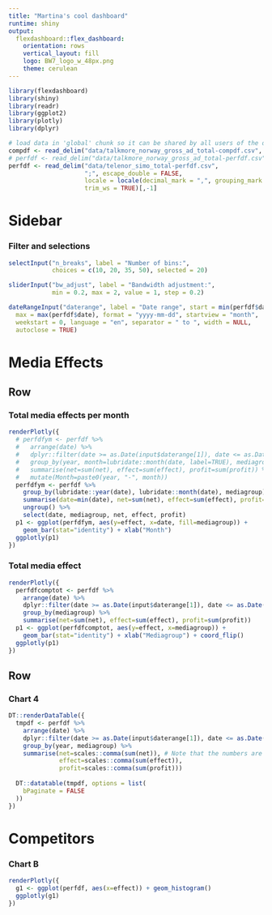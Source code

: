 ```yaml
---
title: "Martina's cool dashboard"
runtime: shiny
output: 
  flexdashboard::flex_dashboard:
    orientation: rows
    vertical_layout: fill
    logo: BW7_logo_w_48px.png
    theme: cerulean
---
```


```r
library(flexdashboard)
library(shiny)
library(readr)
library(ggplot2)
library(plotly)
library(dplyr)

# load data in 'global' chunk so it can be shared by all users of the dashboard
compdf <- read_delim("data/talkmore_norway_gross_ad_total-compdf.csv", ";", escape_double = FALSE, trim_ws = TRUE)[,-1]
# perfdf <- read_delim("data/talkmore_norway_gross_ad_total-perfdf.csv", ";", escape_double = FALSE, trim_ws = TRUE)[,-1]
perfdf <- read_delim("data/telenor_simo_total-perfdf.csv", 
                     ";", escape_double = FALSE, 
                     locale = locale(decimal_mark = ",", grouping_mark = "."), 
                     trim_ws = TRUE)[,-1]
```


Sidebar {.sidebar}
======================================================================

### Filter and selections

```r
selectInput("n_breaks", label = "Number of bins:",
            choices = c(10, 20, 35, 50), selected = 20)

sliderInput("bw_adjust", label = "Bandwidth adjustment:",
            min = 0.2, max = 2, value = 1, step = 0.2)

dateRangeInput("daterange", label = "Date range", start = min(perfdf$date), end = max(perfdf$date), min = min(perfdf$date),
  max = max(perfdf$date), format = "yyyy-mm-dd", startview = "month",
  weekstart = 0, language = "en", separator = " to ", width = NULL,
  autoclose = TRUE)
```


Media Effects
=====================================

Row
-----------------------------------------------------------------------

### Total media effects per month

```r
renderPlotly({
  # perfdfym <- perfdf %>% 
  #   arrange(date) %>% 
  #   dplyr::filter(date >= as.Date(input$daterange[1]), date <= as.Date(input$daterange[2]) ) %>%
  #   group_by(year, month=lubridate::month(date, label=TRUE), mediagroup) %>% 
  #   summarise(net=sum(net), effect=sum(effect), profit=sum(profit)) %>% 
  #   mutate(Month=paste0(year, "-", month))
  perfdfym <- perfdf %>% 
    group_by(lubridate::year(date), lubridate::month(date), mediagroup) %>% 
    summarise(date=min(date), net=sum(net), effect=sum(effect), profit=sum(profit)) %>% 
    ungroup() %>% 
    select(date, mediagroup, net, effect, profit)
  p1 <- ggplot(perfdfym, aes(y=effect, x=date, fill=mediagroup)) + 
    geom_bar(stat="identity") + xlab("Month")
  ggplotly(p1)
})
```

### Total media effect
    
```r
renderPlotly({
  perfdfcomptot <- perfdf %>% 
    arrange(date) %>% 
    dplyr::filter(date >= as.Date(input$daterange[1]), date <= as.Date(input$daterange[2]) ) %>%
    group_by(mediagroup) %>% 
    summarise(net=sum(net), effect=sum(effect), profit=sum(profit))
  p1 <- ggplot(perfdfcomptot, aes(y=effect, x=mediagroup)) + 
    geom_bar(stat="identity") + xlab("Mediagroup") + coord_flip()
  ggplotly(p1)
})
```

Row 
-----------------------------------------------------------------------

### Chart 4
   
```r
DT::renderDataTable({
  tmpdf <- perfdf %>% 
    arrange(date) %>% 
    dplyr::filter(date >= as.Date(input$daterange[1]), date <= as.Date(input$daterange[2]) ) %>%
    group_by(year, mediagroup) %>% 
    summarise(net=scales::comma(sum(net)), # Note that the numbers are turned into strings here!!!!
              effect=scales::comma(sum(effect)), 
              profit=scales::comma(sum(profit)))
  
  DT::datatable(tmpdf, options = list(
    bPaginate = FALSE
  ))
})
```

Competitors
=====================================


### Chart B

```r
renderPlotly({
  g1 <- ggplot(perfdf, aes(x=effect)) + geom_histogram()
  ggplotly(g1)
})
```
